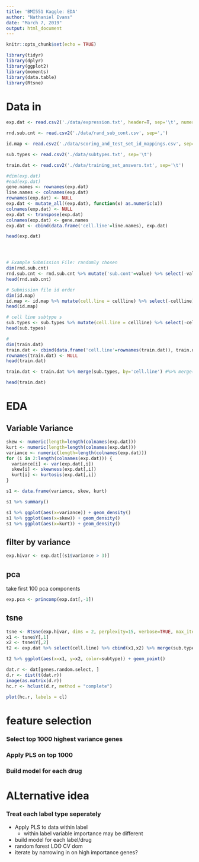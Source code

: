 ```yaml
---
title: 'BMI551 Kaggle: EDA'
author: "Nathaniel Evans"
date: "March 7, 2019"
output: html_document
---
```


```r
knitr::opts_chunk$set(echo = TRUE)

library(tidyr)
library(dplyr) 
library(ggplot2) 
library(moments)
library(data.table)
library(Rtsne)

```




# Data in 

```r
exp.dat <- read.csv2('./data/expression.txt', header=T, sep='\t', numerals='warn.loss', stringsAsFactors = F)

rnd.sub.cnt <- read.csv2('./data/rand_sub_cont.csv', sep=',')

id.map <- read.csv2('./data/scoring_and_test_set_id_mappings.csv', sep=',')

sub.types <- read.csv2('./data/subtypes.txt', sep='\t')

train.dat <- read.csv2('./data/training_set_answers.txt', sep='\t')

#dim(exp.dat)
#ead(exp.dat)
gene.names <- rownames(exp.dat)
line.names <- colnames(exp.dat)
rownames(exp.dat) <- NULL
exp.dat <- mutate_all((exp.dat), function(x) as.numeric(x))
colnames(exp.dat) <- NULL
exp.dat <- transpose(exp.dat)
colnames(exp.dat) <- gene.names
exp.dat <- cbind(data.frame('cell.line'=line.names), exp.dat) 

head(exp.dat)




# Example Submission File: randomly chosen 
dim(rnd.sub.cnt)
rnd.sub.cnt <- rnd.sub.cnt %>% mutate('sub.cont'=value) %>% select(-value)
head(rnd.sub.cnt)

# Submission file id order 
dim(id.map)
id.map <- id.map %>% mutate(cell.line = cellline) %>% select(-cellline)
head(id.map)

# cell line subtype s
sub.types <- sub.types %>% mutate(cell.line = cellline) %>% select(-cellline)
head(sub.types)

# 
dim(train.dat)
train.dat <- cbind(data.frame('cell.line'=rownames(train.dat)), train.dat)
rownames(train.dat) <- NULL
head(train.dat)

train.dat <- train.dat %>% merge(sub.types, by='cell.line') #%>% merge(exp.dat, by='cell.line')

head(train.dat)
```

# EDA 

## Variable Variance 

```r

skew <- numeric(length=length(colnames(exp.dat)))
kurt <- numeric(length=length(colnames(exp.dat)))
variance <- numeric(length=length(colnames(exp.dat)))
for (i in 2:length(colnames(exp.dat))) {
  variance[i] <- var(exp.dat[,i])
  skew[i] <- skewness(exp.dat[,i])
  kurt[i] <- kurtosis(exp.dat[,i])
}

s1 <- data.frame(variance, skew, kurt)

s1 %>% summary()

s1 %>% ggplot(aes(x=variance)) + geom_density()
s1 %>% ggplot(aes(x=skew)) + geom_density()
s1 %>% ggplot(aes(x=kurt)) + geom_density()

```

## filter by variance 

```r
exp.hivar <- exp.dat[(s1$variance > 3)]
```

## pca 

take first 100 pca components 
```r
exp.pca <- princomp(exp.dat[,-1])

```

## tsne

```r
tsne <- Rtsne(exp.hivar, dims = 2, perplexity=15, verbose=TRUE, max_iter = 500, theta=0.25)
x1 <- tsne$Y[,1]
x2 <- tsne$Y[,2]
t2 <- exp.dat %>% select(cell.line) %>% cbind(x1,x2) %>% merge(sub.types, by='cell.line')
```


```r
t2 %>% ggplot(aes(x=x1, y=x2, color=subtype)) + geom_point()
```



```r
dat.r <- dat[genes.random.select, ]
d.r <- dist(t(dat.r))
image(as.matrix(d.r))
hc.r <- hclust(d.r, method = "complete")

plot(hc.r, labels = cl)

```

# feature selection

### Select top 1000 highest variance genes 

### Apply PLS on top 1000 

### Build model for each drug 


# ALternative idea 

### Treat each label type seperately
- Apply PLS to data within label 
  - within label variable importance may be different 
- build model for each label/drug 
- random forest LOO CV dom
- iterate by narrowing in on high importance genes? 


```r


```



